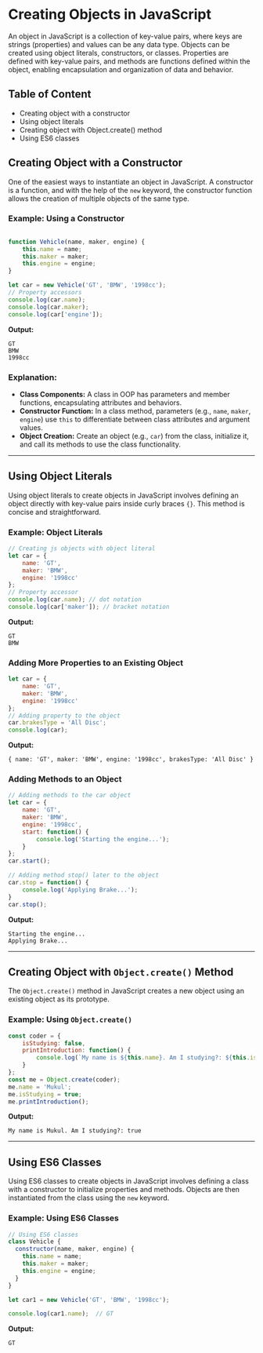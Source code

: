 # Creating Objects in JavaScript

An object in JavaScript is a collection of key-value pairs, where keys are strings (properties) and values can be any data type. Objects can be created using object literals, constructors, or classes. Properties are defined with key-value pairs, and methods are functions defined within the object, enabling encapsulation and organization of data and behavior.

## Table of Content

- Creating object with a constructor
- Using object literals
- Creating object with Object.create() method
- Using ES6 classes

## Creating Object with a Constructor

One of the easiest ways to instantiate an object in JavaScript. A constructor is a function, and with the help of the `new` keyword, the constructor function allows the creation of multiple objects of the same type.

### Example: Using a Constructor

```js

function Vehicle(name, maker, engine) {
    this.name = name;
    this.maker = maker;
    this.engine = engine;
}

let car = new Vehicle('GT', 'BMW', '1998cc');
// Property accessors
console.log(car.name);
console.log(car.maker);
console.log(car['engine']);
```

**Output:**
```
GT
BMW
1998cc
```

### Explanation:
- **Class Components:** A class in OOP has parameters and member functions, encapsulating attributes and behaviors.
- **Constructor Function:** In a class method, parameters (e.g., `name`, `maker`, `engine`) use `this` to differentiate between class attributes and argument values.
- **Object Creation:** Create an object (e.g., `car`) from the class, initialize it, and call its methods to use the class functionality.

---

## Using Object Literals

Using object literals to create objects in JavaScript involves defining an object directly with key-value pairs inside curly braces `{}`. This method is concise and straightforward.

### Example: Object Literals

```js
// Creating js objects with object literal
let car = {
    name: 'GT',
    maker: 'BMW',
    engine: '1998cc'
};
// Property accessor
console.log(car.name); // dot notation
console.log(car['maker']); // bracket notation
```

**Output:**
```
GT
BMW
```

### Adding More Properties to an Existing Object

```js
let car = {
    name: 'GT',
    maker: 'BMW',
    engine: '1998cc'
};
// Adding property to the object
car.brakesType = 'All Disc';
console.log(car);
```

**Output:**
```
{ name: 'GT', maker: 'BMW', engine: '1998cc', brakesType: 'All Disc' }
```

### Adding Methods to an Object

```js
// Adding methods to the car object
let car = {
    name: 'GT',
    maker: 'BMW',
    engine: '1998cc',
    start: function() {
        console.log('Starting the engine...');
    }
};
car.start();

// Adding method stop() later to the object
car.stop = function() {
    console.log('Applying Brake...');  
}
car.stop();
```

**Output:**
```
Starting the engine...
Applying Brake...
```

---

## Creating Object with `Object.create()` Method

The `Object.create()` method in JavaScript creates a new object using an existing object as its prototype.

### Example: Using `Object.create()`

```js
const coder = {
    isStudying: false,
    printIntroduction: function() {
        console.log(`My name is ${this.name}. Am I studying?: ${this.isStudying}`);
    }
};
const me = Object.create(coder);
me.name = 'Mukul';
me.isStudying = true;
me.printIntroduction();
```

**Output:**
```
My name is Mukul. Am I studying?: true
```

---

## Using ES6 Classes

Using ES6 classes to create objects in JavaScript involves defining a class with a constructor to initialize properties and methods. Objects are then instantiated from the class using the `new` keyword.

### Example: Using ES6 Classes

```js
// Using ES6 classes
class Vehicle {
  constructor(name, maker, engine) {
    this.name = name;
    this.maker = maker;
    this.engine = engine;
  }
}

let car1 = new Vehicle('GT', 'BMW', '1998cc');

console.log(car1.name);  // GT
```

**Output:**
```
GT
```
